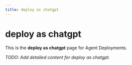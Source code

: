 ```yaml
---
title: deploy as chatgpt
---
```


# deploy as chatgpt

This is the **deploy as chatgpt** page for Agent Deployments.

_TODO: Add detailed content for deploy as chatgpt._
